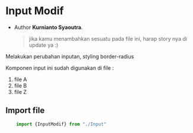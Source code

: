 
<Meta title="InputModif" />


# Input Modif

- Author **Kurnianto Syaoutra**.
	> jika kamu menambahkan sesuatu pada file ini, harap story nya di update ya :)

 Melakukan perubahan inputan, styling border-radius   

Komponen input ini sudah digunakan di file :
1. file A
2. file B
3. file Z



## Import file

```js
    import {InputModif} from "./Input"
```